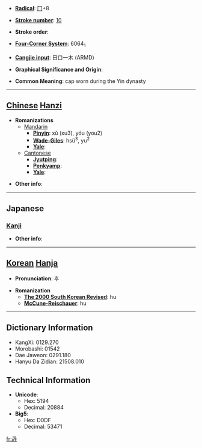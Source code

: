 * '''[[Wiktionary:Chinese radical index| Radical]]''': [[Wiktionary:Chinese radical index 冂|冂]]+8

* '''[[Wiktionary:Chinese total strokes index|Stroke number]]''': [[Wiktionary:Chinese total strokes index 10|10]]

* '''Stroke order''': 

* '''[[Wiktionary:Chinese four corner index|Four-Corner System]]''': 6064<sub>1</sub>

* '''[[Wiktionary:Chinese Cangjie index|Cangjie input]]''': 日口一木 (ARMD)

* '''Graphical Significance and Origin''': 

* '''Common Meaning''': cap worn during the Yin dynasty

----

== [[Chinese]] [[Hanzi]] ==

* '''Romanizations'''
** [[Mandarin]]
*** '''[[Pinyin]]''': xǔ (xu3), yóu (you2)
*** '''[[Wade-Giles]]''': hsü<sup>3</sup>, yu<sup>2</sup>
*** '''[[Yale]]''': 
**[[Cantonese]]
***'''[[Jyutping]]''':
***'''[[Penkyamp]]''': 
***'''[[Yale]]''': 

* '''Other info''': 

----

==Japanese==
===[[Kanji]]===
{{kanji|on readings=[[く]] (ku)|kun readings=}}

* '''Other info''':  

----

== [[Korean]] [[Hanja]] ==

* '''Pronunciation''': 후

* '''Romanization'''
** '''[[The 2000 South Korean Revised Romanization|The 2000 South Korean Revised]]''': hu
** '''[[McCune-Reischauer]]''': hu

----

== Dictionary Information ==

* KangXi: 0129.270
* Morobashi: 01542
* Dae Jaweon: 0291.180
* Hanyu Da Zidian: 21508.010

== Technical Information ==

* '''Unicode''':
** Hex: 5194
** Decimal: 20884
* '''Big5''':
** Hex: D0DF
** Decimal: 53471

[[fr:冔]]